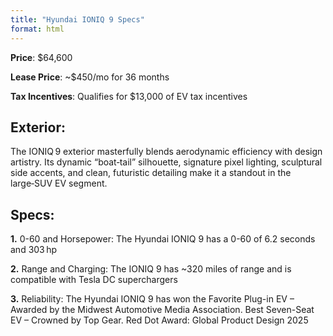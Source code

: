 ```yaml
---
title: "Hyundai IONIQ 9 Specs"
format: html
---
```


**Price**: $64,600

**Lease Price**: ~$450/mo for 36 months

**Tax Incentives**: Qualifies for $13,000 of EV tax incentives

## Exterior:
The IONIQ 9 exterior masterfully blends aerodynamic efficiency with design artistry. Its dynamic “boat‑tail” silhouette, signature pixel lighting, sculptural side accents, and clean, futuristic detailing make it a standout in the large‑SUV EV segment.

## Specs:

**1.** 0-60 and Horsepower: The Hyundai IONIQ 9 has a 0-60 of 6.2 seconds and 303 hp

**2.** Range and Charging: The IONIQ 9 has ~320 miles of range and is compatible with Tesla DC superchargers

**3.** Reliability: The Hyundai IONIQ 9 has won the Favorite Plug-in EV – Awarded by the Midwest Automotive Media Association. Best Seven-Seat EV – Crowned by Top Gear.  Red Dot Award: Global Product Design 2025 
